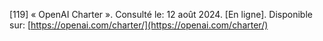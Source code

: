 \[119\]	« OpenAI Charter ». Consulté le: 12 août 2024\. \[En ligne\]. Disponible sur: [https://openai.com/charter/](https://openai.com/charter/)